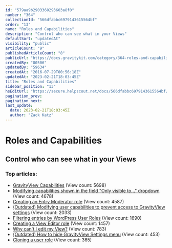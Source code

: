 ```yaml
---
id: "579aa9b2903360293603a8f0"
number: "364"
collectionId: "566dfabbc6979143615564bf"
order: "13"
name: "Roles and Capabilities"
description: "Control who can see what in your Views"
defaultSort: "updatedAt"
visibility: "public"
articleCount: "9"
publishedArticleCount: "8"
publicUrl: "https://docs.gravitykit.com/category/364-roles-and-capabilities"
createdBy: "80506"
updatedBy: "59634"
createdAt: "2016-07-29T00:56:18Z"
updatedAt: "2023-02-21T18:03:45Z"
title: "Roles and Capabilities"
sidebar_position: "13"
hsEditUrl: "https://secure.helpscout.net/docs/566dfabbc6979143615564bf/article/579aa9b2903360293603a8f0"
pagination_prev: 
pagination_next: 
last_update:
  date: 2023-02-21T18:03:45Z
  author: "Zack Katz"
---
```


# Roles and Capabilities

## Control who can see what in your Views

### Top articles: 

- [GravityView Capabilities](311-gravityview-capabilities) (View count: 5698)
- [Modifying capabilities shown in the field "Only visible to..." dropdown](96-modifying-capabilities-shown-in-the-field-only-visible-to-dropdown) (View count: 4678)
- [Creating an Entry Moderator role](291-how-to-allow-a-user-to-edit-all-entries) (View count: 4587)
- [(Outdated) Modifying user capabilities to prevent access to GravityView settings](333-modifying-user-role-capabilities) (View count: 2033)
- [Filtering entries by WordPress User Roles](447-filtering-entries-by-wordpress-user-roles) (View count: 1690)
- [Creating a View Editor role](598-non-administrator-edit-view) (View count: 1457)
- [Why can't I edit my View?](599-why-cant-i-edit-my-view) (View count: 783)
- [(Outdated) How to hide GravityView Settings menu](501-hide-settings-menu) (View count: 453)
- [Cloning a user role](600-cloning-a-role) (View count: 365)


